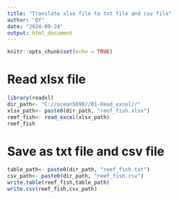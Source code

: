 ```yaml
---
title: "Translate xlsx file to txt file and csv file"
author: "QY"
date: "2024-09-24"
output: html_document
---
```


```r
knitr::opts_chunk$set(echo = TRUE)
```

# Read xlsx file
```r
library(readxl)
dir_path<- "C://ocean5098//01-Read_excel//"
xlsx_path<- paste0(dir_path, "reef_fish.xlsx")
reef_fish<- read_excel(xlsx_path)
reef_fish
```

# Save as txt file and csv file
```r
table_path<- paste0(dir_path, "reef_fish.txt")
csv_path<- paste0(dir_path, "reef_fish.csv")
write.table(reef_fish,table_path)
write.csv(reef_fish,csv_path)
```
